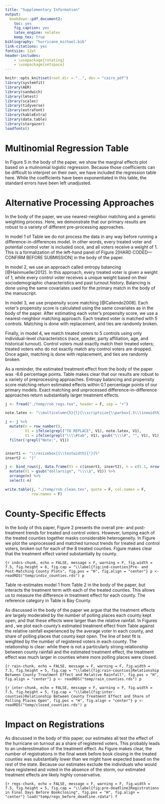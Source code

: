 ```yaml
---
title: "Supplementary Information"
output:
  bookdown::pdf_document2:
    toc: yes
    fig_caption: yes
    latex_engine: xelatex
    keep_tex: true
bibliography: "hurricane_michael.bib"
link-citations: yes
fontsize: 12pt
header-includes:
    - \usepackage{rotating}
    - \usepackage{setspace}
---
```

```r
knitr::opts_knit$set(root.dir = "..", dev = "cairo_pdf")
library(systemfit)
library(AER)
library(sandwich)
library(lmtest)
library(scales)
library(tidyverse)
library(extrafont)
library(kableExtra)
library(data.table)
library(stargazer)
loadfonts()
```
\pagenumbering{gobble}
\pagenumbering{arabic}
\doublespacing

# Multinomial Regression Table {-}

In Figure 5 in the body of the paper, we show the marginal effects plot based on a mulinomial logistic regression. Because those coefficients can be difficult to interpret on their own, we have included the regression table here. While the coefficients have been exponentiated in this table, the standard errors have been left unadjusted.

\begin{singlespace}
\input{"../temp/multinom.tex"}
\end{singlespace}

# Alternative Processing Approaches {-}

In the body of the paper, we use nearest-neighbor matching and a genetic weighting process. Here, we demonstrate that our primary results are robust to a variety of different pre-processing approaches.

In model 1 of Table \ref{tab:alt-specs} we do not process the data in any way before running a difference-in-differences model. In other words, every treated voter and potential control voter is included once, and all voters receive a weight of 1. This is a formalization of the left-hand panel of Figure 2[HARD CODED---CONFIRM BEFORE SUBMISSION] in the body of the paper.

In model 2, we use an approach called entropy balancing [@Hainmueller2012]. In this approach, every treated voter is given a weight of 1, while every control voter receives a unique weight based on their sociodemographic characteristics and past turnout history. Balancing is done using the same covariates used for the primary match in the body of the manuscript.

In model 3, we use propensity score matching [@Caliendo2008]. Each voter's propensity score is calculated using the same covariates as in the body of the paper. After estimating each voter's propensity score, we use a nearest-neighbor matching approach. Each treated voter is matched with 5 controls. Matching is done with replacement, and ties are randomly broken.

Finally, in model 4, we match treated voters to 5 controls using only individual-level characteristics (race, gender, party affiliation, age, and historical turnout). Control voters must exactly match their treated voters; treated voters who do not exactly match any control voters are dropped. Once again, matching is done with replacement, and ties are randomly broken.

As a reminder, the estimated treatment effect from the body of the paper was -6.6 percentage points. Table \ref{tab:alt-specs} makes clear that our results are robust to a variety of preprocessing approaches. Entropy balancing and propensity score matching return estimated effects within 0.1 percentage points of our primary models. Exact matching and unprocessed difference-in-difference approaches return substantially larger treatment effects.

```r
j <- fread("./temp/rob_regs.tex", header = F, sep = "+")

note.latex <- "\\multicolumn{5}{l}{\\scriptsize{\\parbox{.5\\linewidth}{\\vspace{2pt}$^{***}p<0.01$, $^{**}p<0.05$, $^*p<0.1$.}}}"

j <- j %>% 
  mutate(n = row_number(),
         V1 = ifelse(grepl("TO REPLACE", V1), note.latex, V1),
         V1 = ifelse(grepl("\\\\#tab", V1), gsub("\\\\#", "", V1), V1)) %>% 
  filter(!grepl("Note:", V1))


insert1 <- "\\resizebox{1\\textwidth}{!}{%"
insert2 <- "}"

j <- bind_rows(j, data.frame(V1 = c(insert1, insert2), n = c(5.1, nrow(j) + 1 - 0.01))) %>% 
  mutate(V1 = gsub("dollarsign", "\\\\$", V1)) %>% 
  arrange(n) %>% 
  select(-n)

write.table(j, "./temp/rob_clean.tex", quote = F, col.names = F,
            row.names = F)
```
\begin{singlespace}
\input{"../temp/rob_clean.tex"}
\end{singlespace}

# County-Specific Effects {-}

In the body of this paper, Figure 2 presents the overall pre- and post-treatment trends for treated and control voters. However, lumping each of the treated counties together masks considerable heterogeneity. In Figure \ref{fig:ind-counties} we plot the unprocessed and matched turnout trends for treated and control voters, broken out for each of the 8 treated counties. Figure \ref{fig:ind-counties} makes clear that the treatment effect varied substantially by county.

```{r indcs-chunk, echo = FALSE, message = F, warning = F, fig.width = 7.5, fig.height = 8, fig.cap = "\\label{fig:ind-counties}Pre- and Post-Matching County Plots", fig.pos = "H", fig.align = "center"}
p <- readRDS("temp/indiv_counties.rds")
p
```

Table \ref{tab:county-effs} re-estimates model 1 from Table 2 in the body of the paper, but interacts the treatment term with each of the treated counties. This allows us to measure the difference in treatment effect for each county. The reference category in Table \ref{tab:county-effs} is Bay County.

\begin{singlespace}
\input{"../temp/county_clean_regs.tex"}
\end{singlespace}

As discussed in the body of the paper we argue that the treatment effects are largely moderated by the number of polling places each county kept open, and that these effects were larger than the relative rainfall. In Figures \ref{fig:rain-counties} and \ref{fig:inter-counties}, we plot each county's estimated treatment effect from Table \ref{tab:county-effs} against the relative rainfall experienced by the average voter in each county, and share of polling places that county kept open. The line of best fit is weighted by the number of registered voters in each county. The relationship is clear: while there is not a particularly strong relationship between county rainfall and the estimated treatment effect, the treatment effect was much larger in counties where more polling places were closed.

```{r rain-chunk, echo = FALSE, message = F, warning = F, fig.width = 7.5, fig.height = 5, fig.cap = "\\label{fig:rain-counties}Relationship Between County Treatment Effect and Relative Rainfall", fig.pos = "H", fig.align = "center"}
p <- readRDS("temp/rain_counties.rds")
p
```

```{r inter-chunk, echo = FALSE, message = F, warning = F, fig.width = 7.5, fig.height = 5, fig.cap = "\\label{fig:inter-counties}Relationship Between County Treatment Effect and Share of Polling Places Open", fig.pos = "H", fig.align = "center"}
p <- readRDS("temp/closed_counties.rds")
p
```

# Impact on Registrations {-}

As discussed in the body of this paper, our estimates all test the effect of the hurricane on turnout as a share of registered voters. This probably leads to an underestimation of the treatment effect. As Figure \ref{fig:pre-deadline} makes clear, the number of registrations in the final week before book closing in the treated counties was substantially lower than we might have expected based on the rest of the state. Because our estimates exclude the individuals who would have registered and voted in the absence of the storm, our estimated treatment effects are likely highly conservative.

```{r regs-chunk, echo = FALSE, message = F, warning = F, fig.width = 7.5, fig.height = 5, fig.cap = "\\label{fig:pre-deadline}Registrations in Final Days Before Bookclosing", fig.pos = "H", fig.align = "center"}
load("temp/regs_before_deadline.rdata")
f
```